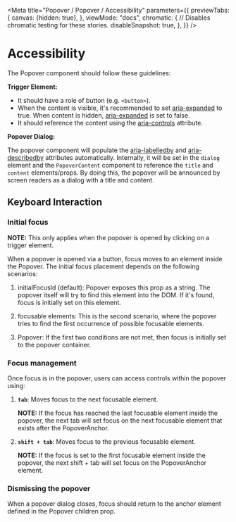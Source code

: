 
<Meta
    title="Popover / Popover / Accessibility"
    parameters={{
        previewTabs: {
            canvas: {hidden: true},
        },
        viewMode: "docs",
        chromatic: {
            // Disables chromatic testing for these stories.
            disableSnapshot: true,
        },
    }}
/>

# Accessibility

The Popover component should follow these guidelines:

**Trigger Element:**

-   It should have a role of button (e.g. `<button>`).
-   When the content is visible, it's recommended to set
    [aria-expanded](https://www.w3.org/TR/wai-aria-1.1/#aria-expanded) to true.
    When content is hidden,
    [aria-expanded](https://www.w3.org/TR/wai-aria-1.1/#aria-expanded) is set to
    false.
-   It should reference the content using the
    [aria-controls](https://www.w3.org/TR/wai-aria-1.1/#aria-controls) attribute.

**Popover Dialog:**

The popover component will populate the
[aria-labelledby](https://www.w3.org/TR/wai-aria/#aria-labelledby) and
[aria-describedby](https://www.w3.org/TR/wai-aria-1.1/#aria-describedby)
attributes automatically. Internally, it will be set in the `dialog` element and
the `PopoverContent` component to reference the `title` and `content`
elements/props. By doing this, the popover will be announced by screen readers
as a dialog with a title and content.

## Keyboard Interaction

### Initial focus

**NOTE:** This only applies when the popover is opened by clicking on a trigger
element.

When a popover is opened via a button, focus moves to an element inside the
Popover. The initial focus placement depends on the following scenarios:

1. initialFocusId (default): Popover exposes this prop as a string. The popover
   itself will try to find this element into the DOM. If it's found, focus is
   initially set on this element.

2. focusable elements: This is the second scenario, where the popover tries to
   find the first occurrence of possible focusable elements.

3. Popover: If the first two conditions are not met, then focus is initially set
   to the popover container.

### Focus management

Once focus is in the popover, users can access controls within the popover
using:

1. **`tab`**: Moves focus to the next focusable element.

    **NOTE:** If the focus has reached the last focusable element inside the
    popover, the next tab will set focus on the next focusable element that
    exists after the PopoverAnchor.

2. **`shift + tab`**: Moves focus to the previous focusable element.

    **NOTE:** If the focus is set to the first focusable element inside the
    popover, the next shift + tab will set focus on the PopoverAnchor element.

### Dismissing the popover

When a popover dialog closes, focus should return to the anchor element defined
in the Popover children prop.
